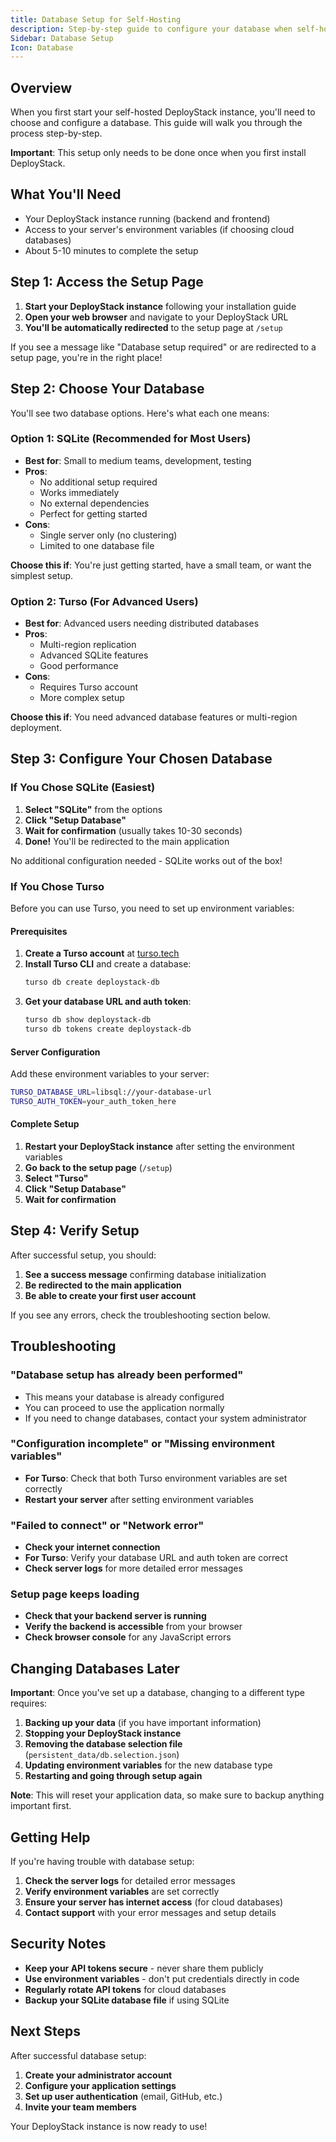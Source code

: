 ```yaml
---
title: Database Setup for Self-Hosting
description: Step-by-step guide to configure your database when self-hosting DeployStack - designed for non-technical users.
Sidebar: Database Setup
Icon: Database
---
```



## Overview

When you first start your self-hosted DeployStack instance, you'll need to choose and configure a database. This guide will walk you through the process step-by-step.

**Important**: This setup only needs to be done once when you first install DeployStack.

## What You'll Need

- Your DeployStack instance running (backend and frontend)
- Access to your server's environment variables (if choosing cloud databases)
- About 5-10 minutes to complete the setup

## Step 1: Access the Setup Page

1. **Start your DeployStack instance** following your installation guide
2. **Open your web browser** and navigate to your DeployStack URL
3. **You'll be automatically redirected** to the setup page at `/setup`

If you see a message like "Database setup required" or are redirected to a setup page, you're in the right place!

## Step 2: Choose Your Database

You'll see two database options. Here's what each one means:

### Option 1: SQLite (Recommended for Most Users)
- **Best for**: Small to medium teams, development, testing
- **Pros**: 
  - No additional setup required
  - Works immediately
  - No external dependencies
  - Perfect for getting started
- **Cons**: 
  - Single server only (no clustering)
  - Limited to one database file

**Choose this if**: You're just getting started, have a small team, or want the simplest setup.

### Option 2: Turso (For Advanced Users)
- **Best for**: Advanced users needing distributed databases
- **Pros**: 
  - Multi-region replication
  - Advanced SQLite features
  - Good performance
- **Cons**: 
  - Requires Turso account
  - More complex setup

**Choose this if**: You need advanced database features or multi-region deployment.

## Step 3: Configure Your Chosen Database

### If You Chose SQLite (Easiest)

1. **Select "SQLite"** from the options
2. **Click "Setup Database"**
3. **Wait for confirmation** (usually takes 10-30 seconds)
4. **Done!** You'll be redirected to the main application

No additional configuration needed - SQLite works out of the box!

### If You Chose Turso

Before you can use Turso, you need to set up environment variables:

#### Prerequisites
1. **Create a Turso account** at [turso.tech](https://turso.tech)
2. **Install Turso CLI** and create a database:
   ```bash
   turso db create deploystack-db
   ```
3. **Get your database URL and auth token**:
   ```bash
   turso db show deploystack-db
   turso db tokens create deploystack-db
   ```

#### Server Configuration
Add these environment variables to your server:

```bash
TURSO_DATABASE_URL=libsql://your-database-url
TURSO_AUTH_TOKEN=your_auth_token_here
```

#### Complete Setup
1. **Restart your DeployStack instance** after setting the environment variables
2. **Go back to the setup page** (`/setup`)
3. **Select "Turso"**
4. **Click "Setup Database"**
5. **Wait for confirmation**

## Step 4: Verify Setup

After successful setup, you should:

1. **See a success message** confirming database initialization
2. **Be redirected to the main application**
3. **Be able to create your first user account**

If you see any errors, check the troubleshooting section below.

## Troubleshooting

### "Database setup has already been performed"
- This means your database is already configured
- You can proceed to use the application normally
- If you need to change databases, contact your system administrator

### "Configuration incomplete" or "Missing environment variables"
- **For Turso**: Check that both Turso environment variables are set correctly
- **Restart your server** after setting environment variables

### "Failed to connect" or "Network error"
- **Check your internet connection**
- **For Turso**: Verify your database URL and auth token are correct
- **Check server logs** for more detailed error messages

### Setup page keeps loading
- **Check that your backend server is running**
- **Verify the backend is accessible** from your browser
- **Check browser console** for any JavaScript errors

## Changing Databases Later

**Important**: Once you've set up a database, changing to a different type requires:

1. **Backing up your data** (if you have important information)
2. **Stopping your DeployStack instance**
3. **Removing the database selection file** (`persistent_data/db.selection.json`)
4. **Updating environment variables** for the new database type
5. **Restarting and going through setup again**

**Note**: This will reset your application data, so make sure to backup anything important first.

## Getting Help

If you're having trouble with database setup:

1. **Check the server logs** for detailed error messages
2. **Verify environment variables** are set correctly
3. **Ensure your server has internet access** (for cloud databases)
4. **Contact support** with your error messages and setup details

## Security Notes

- **Keep your API tokens secure** - never share them publicly
- **Use environment variables** - don't put credentials directly in code
- **Regularly rotate API tokens** for cloud databases
- **Backup your SQLite database file** if using SQLite

## Next Steps

After successful database setup:

1. **Create your administrator account**
2. **Configure your application settings**
3. **Set up user authentication** (email, GitHub, etc.)
4. **Invite your team members**

Your DeployStack instance is now ready to use!
